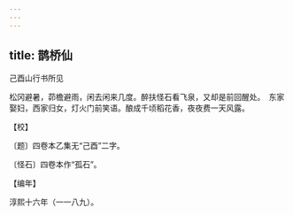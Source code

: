 ```yaml
---
---
---
```

title: 鹊桥仙
---



己酉山行书所见





松冈避暑，茆檐避雨，闲去闲来几度。醉扶怪石看飞泉，又却是前回醒处。　东家娶妇，西家归女，灯火门前笑语。酿成千顷稻花香，夜夜费一天风露。





【校】


〔题〕四卷本乙集无“己酉”二字。

〔怪石〕四卷本作“孤石”。





【编年】


淳熙十六年（一一八九）。